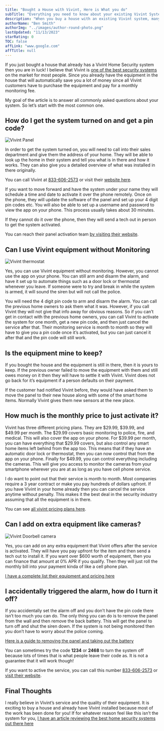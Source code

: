 ```yaml
---
title: "Bought a House with Vivint, Here is What you do"
subTitle: "Everything you need to know about your existing Vivint System"
description: "When you buy a house with an existing Vivint system, many people want to know if they can use the equipment without monitoring or ask how much is the monitoring."
authorName: "Ben Smith"
authorImg: "../images/author-round-photo.png"
lastUpdated: "11/13/2023"
starRating: 0
TOC: false
affLink: "www.google.com"
affTitle: null
---
```


If you just bought a house that already has a Vivint Home Security system then you are in luck! I believe that Vivint is [one of the best security systems](/posts/vivint-review) on the market for most people. Since you already have the equipment in the house that will automatically save you a lot of money since all Vivint customers have to purchase the equipment and pay for a monthly monitoring fee.

My goal of the article is to answer all commonly asked questions about your system. So let’s start with the most common one.

## How do I get the system turned on and get a pin code?

![Vivint Panel](../images/vivint/vsh-wall-hub-min.jpg)

In order to get the system turned on, you will need to call into their sales department and give them the address of your home. They will be able to look up the home in their system and tell you what is in there and how it works. They can also give you a detailed overview of what was installed in there originally.

You can call Vivint at [833-606-2573](tel:18336062573) or visit their [website here](https://t.vivint.com/?c=1829&lp=159).

If you want to move forward and have the system under your name they will schedule a time and date to activate it over the phone remotely. Once on the phone, they will update the software of the panel and set up your 4 digit pin codes etc. You will also be able to set up a username and password to view the app on your phone. This process usually takes about 30 minutes.

If they cannot do it over the phone, then they will send a tech out in person to get the system activated.

You can reach their panel activation team [by visiting their website](https://t.vivint.com/?c=1829&lp=159).

## Can I use Vivint equipment without Monitoring

![Vivint thermostat](../images/vivint/therm-with-hand-min.jpg)

Yes, you can use Vivint equipment without monitoring. However, you cannot use the app on your phone. You can still arm and disarm the alarm, and have it set up to automate things such as a door lock or thermostat whenever you leave. If someone were to try and break in while the system is armed, it will sound the siren but will not call the police.

You will need the 4 digit pin code to arm and disarm the alarm. You can call the previous home owners to ask them what it was. However, if you call Vivint they will not give that info away for obvious reasons. So if you can’t get in contact with the previous home owners, you can call Vivint to activate the system for one month, get a new pin code, and then just cancel the service after that. Their monitoring service is month to month so they will have to give you a pin code once it’s activated, but you can just cancel it after that and the pin code will still work.

## Is the equipment mine to keep?

If you bought the house and the equipment is still in there, then it is yours to keep. If the previous owner failed to move the equipment with them and still owes money on it then they will have to settle it with Vivint. Vivint does not go back for it’s equipment if a person defaults on their payment.

If the customer had notified Vivint before, they would have asked them to move the panel to their new house along with some of the smart home items. Normally Vivint gives them new sensors at the new place.

## How much is the monthly price to just activate it?

Vivint has three different pricing plans. They are $29.99, $39.99, and $49.99 per month. The $29.99 covers basic monitoring to police, fire, and medical. This will also cover the app on your phone. For $39.99 per month, you can have everything that $29.99 covers, but also control any smart home items left behind from the app too. This means that if they have an automatic door lock or thermostat, then you can now control that from the app on your phone. Finally for \$49.99, you can control everything including the cameras. This will give you access to monitor the cameras from your smartphone wherever you are at as long as you have cell phone service.

I do want to point out that their service is month to month. Most companies require a 3 year contract or make you pay hundreds of dollars upfront. If you have Vivint in your home already then you can cancel the service anytime without penalty. This makes it the best deal in the security industry assuming that all the equipment is in there.

You can see [all vivint pricing plans here](https://t.vivint.com/?c=1829&lp=159).

## Can I add on extra equipment like cameras?

![Vivint Doorbell camera](../images/vivint/vivint-doorbell-camera-pro-house-redlight-min.jpg)

Yes, you can add on any extra equipment that Vivint offers after the service is activated. They will have you pay upfront for the item and then send a tech out to install it. If you want over \$600 worth of equipment, then you can finance that amount at 0% APR if you qualify. Then they will just roll the monthly bill into your payment kinda of like a cell phone plan.

[I have a complete list their equipment and pricing here](/posts/vivint-pricing/#vivint-equipment-cost)

## I accidentally triggered the alarm, how do I turn it off?

If you accidentally set the alarm off and you don’t have the pin code there isn’t too much you can do. The only thing you can do is to remove the panel from the wall and then remove the back battery. This will get the panel to turn off and shut the siren down. If the system is not being monitored then you don’t have to worry about the police coming.

[Here is a guide to removing the panel and taking out the battery](https://support.vivint.com/s/article/Smart-Hub-Removal-Guide)

You can sometimes try the code **1234** or **2468** to turn the system off because lots of times that is what people leave their code as. It is not a guarantee that it will work though!

If you want to active the service, you can call this number [833-606-2573](tel:18336062573) or [visit their website](https://t.vivint.com/?c=1829&lp=159).

## Final Thoughts

I really believe in Vivint’s service and the quality of their equipment. It is exciting to buy a house and already have Vivint installed because most of the work has been done for you! If for whatever reason feel like this isn’t the system for you, [I have an article reviewing the best home security systems out there here](/posts/best-home-security-systems)
